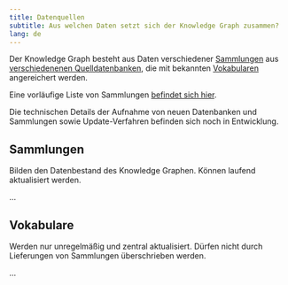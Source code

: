 ```yaml
---
title: Datenquellen
subtitle: Aus welchen Daten setzt sich der Knowledge Graph zusammen?
lang: de
---
```


Der Knowledge Graph besteht aus Daten verschiedener [Sammlungen](#sammlungen) aus [verschiedenenen Quelldatenbanken](https://nfdi4objects.github.io/n4o-databases/), die mit bekannten [Vokabularen](#vokabulare) angereichert werden.

Eine vorläufige Liste von Sammlungen [befindet sich hier](https://github.com/nfdi4objects/n4o-import/blob/main/n4o-collections.csv).

Die technischen Details der Aufnahme von neuen Datenbanken und Sammlungen sowie Update-Verfahren befinden sich noch in Entwicklung.

## Sammlungen

Bilden den Datenbestand des Knowledge Graphen. Können laufend aktualisiert werden.

...

## Vokabulare

Werden nur unregelmäßig und zentral aktualisiert. Dürfen nicht durch Lieferungen von Sammlungen überschrieben werden.

...


